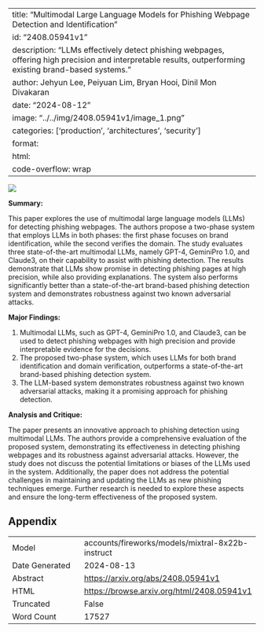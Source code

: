 
---
title: "Multimodal Large Language Models for Phishing Webpage Detection and Identification"
id: "2408.05941v1"
description: "LLMs effectively detect phishing webpages, offering high precision and interpretable results, outperforming existing brand-based systems."
author: Jehyun Lee, Peiyuan Lim, Bryan Hooi, Dinil Mon Divakaran
date: "2024-08-12"
image: "../../img/2408.05941v1/image_1.png"
categories: ['production', 'architectures', 'security']
format:
  html:
    code-overflow: wrap
---

![](../../img/2408.05941v1/image_1.png)

**Summary:**

This paper explores the use of multimodal large language models (LLMs) for detecting phishing webpages. The authors propose a two-phase system that employs LLMs in both phases: the first phase focuses on brand identification, while the second verifies the domain. The study evaluates three state-of-the-art multimodal LLMs, namely GPT-4, GeminiPro 1.0, and Claude3, on their capability to assist with phishing detection. The results demonstrate that LLMs show promise in detecting phishing pages at high precision, while also providing explanations. The system also performs significantly better than a state-of-the-art brand-based phishing detection system and demonstrates robustness against two known adversarial attacks.

**Major Findings:**

1. Multimodal LLMs, such as GPT-4, GeminiPro 1.0, and Claude3, can be used to detect phishing webpages with high precision and provide interpretable evidence for the decisions.
2. The proposed two-phase system, which uses LLMs for both brand identification and domain verification, outperforms a state-of-the-art brand-based phishing detection system.
3. The LLM-based system demonstrates robustness against two known adversarial attacks, making it a promising approach for phishing detection.

**Analysis and Critique:**

The paper presents an innovative approach to phishing detection using multimodal LLMs. The authors provide a comprehensive evaluation of the proposed system, demonstrating its effectiveness in detecting phishing webpages and its robustness against adversarial attacks. However, the study does not discuss the potential limitations or biases of the LLMs used in the system. Additionally, the paper does not address the potential challenges in maintaining and updating the LLMs as new phishing techniques emerge. Further research is needed to explore these aspects and ensure the long-term effectiveness of the proposed system.

## Appendix

|          |          |
|----------|----------|
| Model     | accounts/fireworks/models/mixtral-8x22b-instruct       |
| Date Generated     | 2024-08-13       |
| Abstract | [https://arxiv.org/abs/2408.05941v1](https://arxiv.org/abs/2408.05941v1)        |
| HTML     | [https://browse.arxiv.org/html/2408.05941v1](https://browse.arxiv.org/html/2408.05941v1)       |
| Truncated       | False       |
| Word Count       | 17527       |